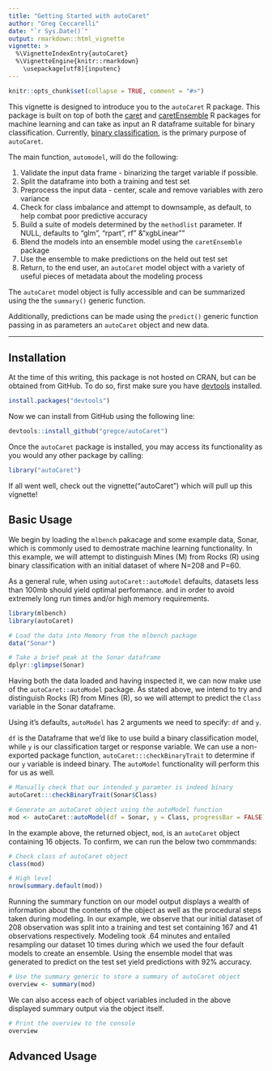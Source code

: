 ```yaml
---
title: "Getting Started with autoCaret"
author: "Greg Ceccarelli"
date: "`r Sys.Date()`"
output: rmarkdown::html_vignette
vignette: >
  %\VignetteIndexEntry{autoCaret}
  %\VignetteEngine{knitr::rmarkdown}
    \usepackage[utf8]{inputenc}
---
```


```r
knitr::opts_chunk$set(collapse = TRUE, comment = "#>")
```

This vignette is designed to introduce you to the `autoCaret` R package. This package is built on top of both the [caret](https://cran.r-project.org/web/packages/caret/) and [caretEnsemble](https://cran.r-project.org/web/packages/caretEnsemble/) R packages for machine learning and can take as input an R dataframe suitable for binary classification. Currently, [binary classification](https://en.wikipedia.org/wiki/Binary_classification), is the primary purpose of `autoCaret`.

The main function, `automodel`, will do the following:

  1. Validate the input data frame - binarizing the target variable if possible. 
  2. Split the dataframe into both a training and test set
  3. Preprocess the input data - center, scale and remove variables with zero variance
  3. Check for class imbalance and attempt to downsample, as default, to help combat poor predictive accuracy
  4. Build a suite of models determined by the `methodlist` parameter. If NULL, defaults to "glm", "rpart", rf" &"xgbLinear""
  5. Blend the models into an ensemble model using the `caretEnsemble` package
  6. Use the ensemble to make predictions on the held out test set
  7. Return, to the end user, an `autoCaret` model object with a variety of useful pieces of metadata about the modeling process
  
The `autoCaret` model object is fully accessible and can be summarized using the the `summary()` generic function. 

Additionally, predictions can be made using the `predict()` generic function passing in as parameters an `autoCaret` object and new data.

---

## Installation

At the time of this writing, this package is not hosted on CRAN, but can be obtained from GitHub. To do so, first make sure you have [devtools](https://cran.r-project.org/web/packages/devtools/index.html) installed.

``` r
install.packages("devtools")
```

Now we can install from GitHub using the following line:

``` r
devtools::install_github("gregce/autoCaret")
```

Once the `autoCaret` package is installed, you may access its functionality as you would any other package by calling:

``` r
library("autoCaret")
```

If all went well, check out the vignette("autoCaret") which will pull up this vignette!

## Basic Usage

We begin by loading the `mlbench` pakacage and some example data, Sonar, which is commonly used to demostrate machine learning functionality. In this example, we will attempt to distinguish Mines (M) from Rocks (R) using binary classification with an initial dataset of where N=208 and P=60.  

As a general rule, when using `autoCaret::autoModel` defaults, datasets less than 100mb should yield optimal performance. and in order to avoid extremely long run times and/or high memory requirements. 

```r
library(mlbench)
library(autoCaret)

# Load the data into Memory from the mlbench package
data("Sonar")

# Take a brief peak at the Sonar dataframe
dplyr::glimpse(Sonar)
```

Having both the data loaded and having inspected it, we can now make use of the `autoCaret::autoModel` package. As stated above, we intend to try and distinguish Rocks (R) from Mines (R), so we will attempt to predict the `Class` variable in the Sonar dataframe.

Using it's defaults, `autoModel` has 2 arguments we need to specify: `df` and `y`.

`df` is the Dataframe that we'd like to use build a binary classification model, while `y` is our classification target or response variable. We can use a non-exported package function, `autoCaret:::checkBinaryTrait` to determine if our `y` variable is indeed binary. The `autoModel` functionality will perform this for us as well.


```r
# Manually check that our intended y paramter is indeed binary
autoCaret:::checkBinaryTrait(Sonar$Class)

# Generate an autoCaret object using the autoModel function
mod <- autoCaret::autoModel(df = Sonar, y = Class, progressBar = FALSE)
```

In the example above, the returned object, `mod`, is an `autoCaret` object containing 16 objects. To confirm, we can run the below two commmands:

```r
# Check class of autoCaret object
class(mod)

# High level 
nrow(summary.default(mod))
```

Running the summary function on our model output displays a wealth of information about the contents of the object as well as the procedural steps taken during modeling. In our example, we observe that our initial dataset of 208 observation was split into a training and test set containing 167 and 41 observations respectively. Modeling took .64 minutes and entailed resampling our dataset 10 times during which we used the four default models to create an ensemble. Using the ensemble model that was generated to predict on the test set yield predictions with 92% accuracy. 

```r
# Use the summary generic to store a summary of autoCaret object
overview <- summary(mod)
```

We can also access each of object variables included in the above displayed summary output via the object itself.

```r
# Print the overview to the console
overview
```

## Advanced Usage
